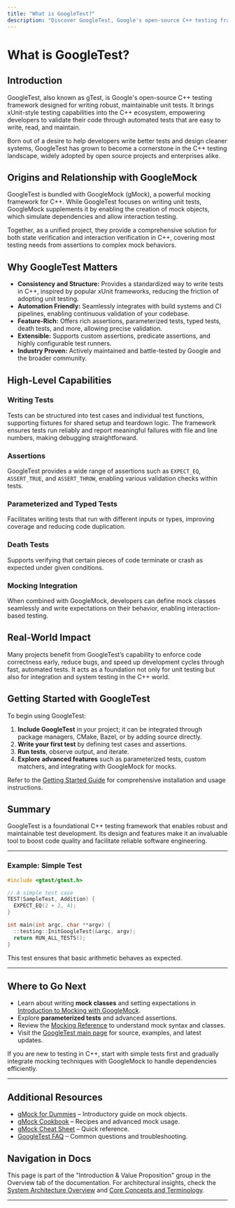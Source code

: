 ```yaml
---
title: "What is GoogleTest?"
description: "Discover GoogleTest, Google's open-source C++ testing framework that brings robust, xUnit-inspired testing capabilities to projects of any size. Learn about its origins, the merger with GoogleMock, and why it is widely adopted across the open source and enterprise C++ ecosystem."
---
```


# What is GoogleTest?

## Introduction

GoogleTest, also known as gTest, is Google's open-source C++ testing framework designed for writing robust, maintainable unit tests. It brings xUnit-style testing capabilities into the C++ ecosystem, empowering developers to validate their code through automated tests that are easy to write, read, and maintain.

Born out of a desire to help developers write better tests and design cleaner systems, GoogleTest has grown to become a cornerstone in the C++ testing landscape, widely adopted by open source projects and enterprises alike.

## Origins and Relationship with GoogleMock

GoogleTest is bundled with GoogleMock (gMock), a powerful mocking framework for C++. While GoogleTest focuses on writing unit tests, GoogleMock supplements it by enabling the creation of mock objects, which simulate dependencies and allow interaction testing.

Together, as a unified project, they provide a comprehensive solution for both state verification and interaction verification in C++, covering most testing needs from assertions to complex mock behaviors.

## Why GoogleTest Matters

- **Consistency and Structure:** Provides a standardized way to write tests in C++, inspired by popular xUnit frameworks, reducing the friction of adopting unit testing.
- **Automation Friendly:** Seamlessly integrates with build systems and CI pipelines, enabling continuous validation of your codebase.
- **Feature-Rich:** Offers rich assertions, parameterized tests, typed tests, death tests, and more, allowing precise validation.
- **Extensible:** Supports custom assertions, predicate assertions, and highly configurable test runners.
- **Industry Proven:** Actively maintained and battle-tested by Google and the broader community.

## High-Level Capabilities

### Writing Tests
Tests can be structured into test cases and individual test functions, supporting fixtures for shared setup and teardown logic. The framework ensures tests run reliably and report meaningful failures with file and line numbers, making debugging straightforward.

### Assertions
GoogleTest provides a wide range of assertions such as `EXPECT_EQ`, `ASSERT_TRUE`, and `ASSERT_THROW`, enabling various validation checks within tests.

### Parameterized and Typed Tests
Facilitates writing tests that run with different inputs or types, improving coverage and reducing code duplication.

### Death Tests
Supports verifying that certain pieces of code terminate or crash as expected under given conditions.

### Mocking Integration
When combined with GoogleMock, developers can define mock classes seamlessly and write expectations on their behavior, enabling interaction-based testing.

## Real-World Impact

Many projects benefit from GoogleTest’s capability to enforce code correctness early, reduce bugs, and speed up development cycles through fast, automated tests. It acts as a foundation not only for unit testing but also for integration and system testing in the C++ world.

## Getting Started with GoogleTest

To begin using GoogleTest:

1. **Include GoogleTest** in your project; it can be integrated through package managers, CMake, Bazel, or by adding source directly.
2. **Write your first test** by defining test cases and assertions.
3. **Run tests**, observe output, and iterate.
4. **Explore advanced features** such as parameterized tests, custom matchers, and integrating with GoogleMock for mocks.

Refer to the [Getting Started Guide](https://google.github.io/googletest/getting-started.html) for comprehensive installation and usage instructions.

## Summary

GoogleTest is a foundational C++ testing framework that enables robust and maintainable test development. Its design and features make it an invaluable tool to boost code quality and facilitate reliable software engineering.

---

### Example: Simple Test

```cpp
#include <gtest/gtest.h>

// A simple test case
TEST(SampleTest, Addition) {
  EXPECT_EQ(2 + 2, 4);
}

int main(int argc, char **argv) {
  ::testing::InitGoogleTest(&argc, argv);
  return RUN_ALL_TESTS();
}
```

This test ensures that basic arithmetic behaves as expected.

---

## Where to Go Next

- Learn about writing **mock classes** and setting expectations in [Introduction to Mocking with GoogleMock](https://google.github.io/googletest/gmock_for_dummies.html).
- Explore **parameterized tests** and advanced assertions.
- Review the [Mocking Reference](../reference/mocking.md) to understand mock syntax and classes.
- Visit the [GoogleTest main page](https://github.com/google/googletest) for source, examples, and latest updates.

<Tip>
If you are new to testing in C++, start with simple tests first and gradually integrate mocking techniques with GoogleMock to handle dependencies efficiently.
</Tip>

---

## Additional Resources

- [gMock for Dummies](https://google.github.io/googletest/gmock_for_dummies.html) – Introductory guide on mock objects.
- [gMock Cookbook](https://google.github.io/googletest/gmock_cook_book.html) – Recipes and advanced mock usage.
- [gMock Cheat Sheet](https://google.github.io/googletest/gmock_cheat_sheet.html) – Quick reference.
- [GoogleTest FAQ](https://google.github.io/googletest/gmock_faq.html) – Common questions and troubleshooting.

## Navigation in Docs

This page is part of the "Introduction & Value Proposition" group in the Overview tab of the documentation. For architectural insights, check the [System Architecture Overview](../overview/architecture-and-concepts/system-architecture) and [Core Concepts and Terminology](../overview/architecture-and-concepts/core-concepts-terminology).

---